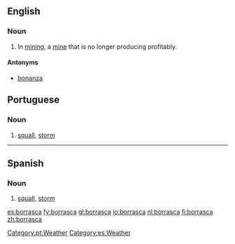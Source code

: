 ==English==

===Noun===
{{en-noun}}

# In [[mining]], a [[mine]] that is no longer producing profitably.

====Antonyms====
* [[bonanza]]

==Portuguese==

===Noun===
{{pt-noun|f}}

# [[squall]], [[storm]]

[[Category:pt:Weather]]

----

==Spanish==

===Noun===
{{es-noun|f}}

# [[squall]], [[storm]]

[[Category:es:Weather]]

[[es:borrasca]]
[[fy:borrasca]]
[[gl:borrasca]]
[[io:borrasca]]
[[nl:borrasca]]
[[fi:borrasca]]
[[zh:borrasca]]